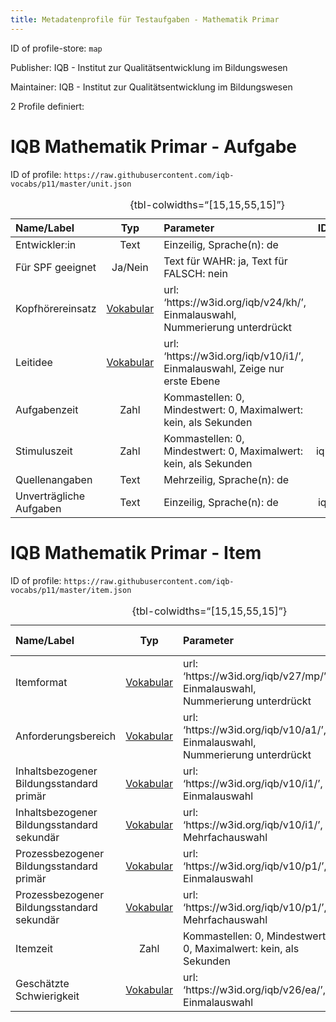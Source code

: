 ```yaml
---
title: Metadatenprofile für Testaufgaben - Mathematik Primar
---
```


ID of profile-store: `map`

Publisher: IQB - Institut zur Qualitätsentwicklung im Bildungswesen

Maintainer: IQB - Institut zur Qualitätsentwicklung im Bildungswesen

2 Profile definiert:

# IQB Mathematik Primar - Aufgabe

ID of profile: `https://raw.githubusercontent.com/iqb-vocabs/p11/master/unit.json`

| Name/Label | Typ | Parameter | ID Profil-Eintrag |
| :--- | :---: | :--- | :---: |
| Entwickler:in | Text |Einzeilig, Sprache(n): de | iqb_author |
| Für SPF geeignet | Ja/Nein |Text für WAHR: ja, Text für FALSCH: nein | a1 |
| Kopfhörereinsatz | [Vokabular](https://w3id.org/iqb/v24/kh/) | url: 'https://w3id.org/iqb/v24/kh/', Einmalauswahl, Nummerierung unterdrückt | iqb_phones |
| Leitidee | [Vokabular](https://w3id.org/iqb/v10/i1/) | url: 'https://w3id.org/iqb/v10/i1/', Einmalauswahl, Zeige nur erste Ebene | w8 |
| Aufgabenzeit | Zahl |Kommastellen: 0, Mindestwert: 0, Maximalwert: kein, als Sekunden | iqb_time_unit |
| Stimuluszeit | Zahl |Kommastellen: 0, Mindestwert: 0, Maximalwert: kein, als Sekunden | iqb_time_stimulus |
| Quellenangaben | Text |Mehrzeilig, Sprache(n): de | iqb_copyright |
| Unverträgliche Aufgaben | Text |Einzeilig, Sprache(n): de | iqb_compatibility |

: {tbl-colwidths="[15,15,55,15]"}

# IQB Mathematik Primar - Item

ID of profile: `https://raw.githubusercontent.com/iqb-vocabs/p11/master/item.json`

| Name/Label | Typ | Parameter | ID Profil-Eintrag |
| :--- | :---: | :--- | :---: |
| Itemformat | [Vokabular](https://w3id.org/iqb/v27/mp/) | url: 'https://w3id.org/iqb/v27/mp/', Einmalauswahl, Nummerierung unterdrückt | s3 |
| Anforderungsbereich | [Vokabular](https://w3id.org/iqb/v10/a1/) | url: 'https://w3id.org/iqb/v10/a1/', Einmalauswahl, Nummerierung unterdrückt | s4 |
| Inhaltsbezogener Bildungsstandard primär | [Vokabular](https://w3id.org/iqb/v10/i1/) | url: 'https://w3id.org/iqb/v10/i1/', Einmalauswahl | s7 |
| Inhaltsbezogener Bildungsstandard sekundär | [Vokabular](https://w3id.org/iqb/v10/i1/) | url: 'https://w3id.org/iqb/v10/i1/', Mehrfachauswahl | s8 |
| Prozessbezogener Bildungsstandard primär | [Vokabular](https://w3id.org/iqb/v10/p1/) | url: 'https://w3id.org/iqb/v10/p1/', Einmalauswahl | s5 |
| Prozessbezogener Bildungsstandard sekundär | [Vokabular](https://w3id.org/iqb/v10/p1/) | url: 'https://w3id.org/iqb/v10/p1/', Mehrfachauswahl | s6 |
| Itemzeit | Zahl |Kommastellen: 0, Mindestwert: 0, Maximalwert: kein, als Sekunden | iqb_time_item |
| Geschätzte Schwierigkeit | [Vokabular](https://w3id.org/iqb/v26/ea/) | url: 'https://w3id.org/iqb/v26/ea/', Einmalauswahl | e4 |

: {tbl-colwidths="[15,15,55,15]"}

